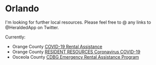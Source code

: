 
# Orlando

I'm looking for further local resources. Please feel free to @ any links to @HeraldedApp on Twitter.

Currently:
 - Orange County [COVID-19 Rental Assistance](https://www.orangecountyfl.net/FamiliesHealthSocialSvcs/CrisisAssistanceProgram.aspx#.Xn0EodOSmUl)
 - Orange County [RESIDENT RESOURCES Coronavirus COVID-19](https://www.orangecountyfl.net/EmergencySafety/Coronavirus/Coronavirus-ResidentResources.aspx#.Xn0HgohKiUn)
 - Osceola County [CDBG Emergency Rental Assistance Program](https://www.osceola.org/agencies-departments/human-services/community-development-block-grant/cdbg-rental-assistance-program.stml)


